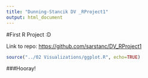 ```yaml
---
title: "Dunning-Stancik DV _RProject1"
output: html_document
---
```



#First R Project :D

Link to repo:
<https://github.com/sarstanc/DV_RProject1>

```r
source("../02 Visualizations/ggplot.R", echo=TRUE)
```

###Hooray!